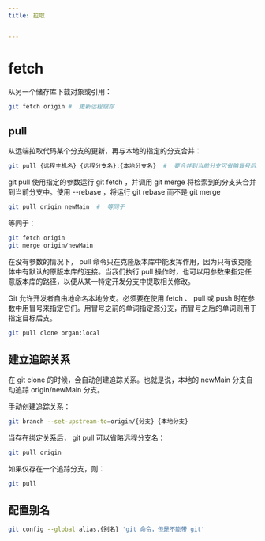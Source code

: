 ```yaml
---
title: 拉取


---
```


# fetch

从另一个储存库下载对象或引用：

```sh
git fetch origin #  更新远程跟踪
```

## pull

从远端拉取代码某个分支的更新，再与本地的指定的分支合并：

```sh
git pull {远程主机名} {远程分支名}:{本地分支名}  #  要合并到当前分支可省略冒号后面的
```

git pull 使用指定的参数运行 git fetch ，并调用 git merge 将检索到的分支头合并到当前分支中。使用 --rebase ，将运行 git rebase 而不是 git merge

```sh
git pull origin newMain  #  等同于
```

等同于：

```sh
git fetch origin
git merge origin/newMain
```

在没有参数的情况下， pull 命令只在克隆版本库中能发挥作用，因为只有该克隆体中有默认的原版本库的连接。当我们执行 pull 操作时，也可以用参数来指定任意版本库的路径，以便从某一特定开发分支中提取相关修改。

Git 允许开发者自由地命名本地分支。必须要在使用 fetch 、 pull 或 push 时在参数中用冒号来指定它们。用冒号之前的单词指定源分支，而冒号之后的单词则用于指定目标后支。

```sh
git pull clone organ:local
```

## 建立追踪关系

在 git clone 的时候，会自动创建追踪关系。也就是说，本地的 newMain 分支自动追踪 origin/newMain 分支。

手动创建追踪关系：

```sh
git branch --set-upstream-to=origin/{分支} {本地分支}
```

当存在绑定关系后， git pull 可以省略远程分支名：

```sh
git pull origin
```

如果仅存在一个追踪分支，则：

```sh
git pull
```

## 配置别名

```sh
git config --global alias.{别名} 'git 命令，但是不能带 git'
```

            